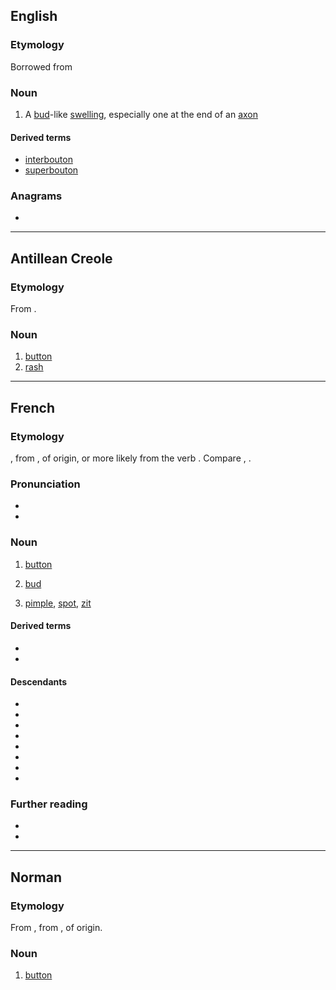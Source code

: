 {{also|Bouton}}
==English==

===Etymology===
Borrowed from {{bor|en|fr|bouton}}

===Noun===
{{en-noun}}

# A [[bud]]-like [[swelling]], especially one at the end of an [[axon]]

====Derived terms====
* [[interbouton]]
* [[superbouton]]

===Anagrams===
* {{anagrams|en|a=bnootu|unboot}}

----

==Antillean Creole==

===Etymology===
From {{der|gcf|fr|bouton}}.

===Noun===
{{head|gcf|noun}}

# [[button]]
# [[rash]]

----

==French==

===Etymology===
{{der|fr|fro|boton}}, from {{der|fr|LL.|*bottōnem}}, of {{der|fr|gem}} origin, or more likely from the verb {{af|fr|bouter|-on}}. Compare {{cog|it|bottone}}, {{cog|es|botón}}.

===Pronunciation===
* {{fr-IPA}}
* {{audio|fr|Fr-bouton.ogg|audio}}

===Noun===
{{fr-noun|m}}

# [[button]]
# {{lb|fr|botany}} [[bud]]
# {{lb|fr|pathology|dermatology}} [[pimple]], [[spot]], [[zit]]

====Derived terms====
* {{l|fr|bouton d'or}}
* {{l|fr|bouton de fièvre}}

====Descendants====
* {{desc|gcf|bouton}}
* {{desc|bg|бутон|bor=1}}
* {{desc|en|bouton|bor=1}}
* {{desc|km|ប៊ូតុង|bor=1}}
* {{desc|mg|bokotra|bor=1}}
* {{desc|ro|buton|bor=1}}
* {{desc|ru|бутон|bor=1}}
* {{desc|tr|buton|bor=1}}

===Further reading===
* {{R:TLFi}}
* {{R:Robert}}

{{C|fr|Buttons|Clothing}}

----

==Norman==

===Etymology===
From {{der|nrf|fro|boton}}, from {{der|nrf|LL.|*bottōnem}}, of {{der|nrf|gem}} origin.

===Noun===
{{nrf-noun|m}}

# {{lb|nrf|Jersey}} [[button]]

{{topics|nrf|Clothing}}